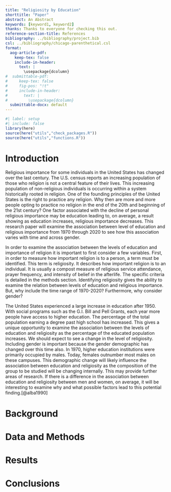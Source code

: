 ```yaml
---
title: "Religiosity by Education"
shorttitle: "Paper"
abstract: An Abstract
keywords: [keyword1, keyword2]
thanks: Thanks to everyone for checking this out.
reference-section-title: References
bibliography: ../bibliography/project.bib
csl: ../bibliography/chicago-parenthetical.csl
format:
  aog-article-pdf:
    keep-tex: false
    include-in-header: 
      text: |
        \usepackage{dcolumn}
#  submittable-pdf:
#     keep-tex: false
#     fig-pos: "!t"
#     include-in-header: 
#       text: |
#         \usepackage{dcolumn}
  submittable-docx: default
---
```


```r
#| label: setup
#| include: false
library(here)
source(here("utils","check_packages.R"))
source(here("utils","functions.R"))
```

# Introduction

Religious importance for some individuals in the United States has changed over the last century. The U.S. census reports an increasing population of those who religion is not a central feature of their lives. This increasing population of non-religious individuals is occurring within a system historically rooted in religion. One of the founding principles of the United States is the right to practice any religion. Why then are more and more people opting to practice no religion in the end of the 20th and beginning of the 21st century? One factor associated with the decline of personal religious importance may be education leading to, on average, a result showing as education increases, religious importance decreases. This research paper will examine the association between level of education and religious importance from 1970 through 2020 to see how this association varies with time and across gender. 

In order to examine the association between the levels of education and importance of religion it is important to first consider a few variables. First, in order to measure how important religion is to a person, a term must be identified. This term is religiosity. It describes how important religion is to an individual. It is usually a compost measure of religious service attendance, prayer frequency, and intensity of belief in the afterlife. The specific criteria is detailed in the methods section. Identifying religiosity gives the ability to examine the relation between levels of education and religious importance. But, why include the time range of 1970-2020? Furthermore, why consider gender?

The United States experienced a large increase in education after 1950. With social programs such as the G.I. Bill and Pell Grants, each year more people have access to higher education. The percentage of the total population earning a degree past high school has increased. This gives a unique opportunity to examine the association between the levels of education and religiosity as the percentage of the educated population increases. We should expect to see a change in the level of religiosity. Including gender is important because the gender demographic has changed over this time also. In 1970, higher education institutions were primarily occupied by males. Today, females outnumber most males on these campuses. This demographic change will likely influence the association between education and religiosity as the composition of the group to be studied will be changing internally. This may provide further areas of research. If there is a difference in the association between education and religiosity between men and women, on average, it will be interesting to examine why and what possible factors lead to this potential finding.[@alba1990]  

# Background

# Data and Methods

# Results

# Conclusions
